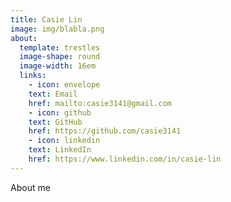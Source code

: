 ---
title: Casie Lin
image: img/blabla.png
about:
  template: trestles
  image-shape: round
  image-width: 16em
  links: 
    - icon: envelope
    text: Email
    href: mailto:casie3141@gmail.com
    - icon: github
    text: GitHub
    href: https://github.com/casie3141
    - icon: linkedin
    text: LinkedIn
    href: https://www.linkedin.com/in/casie-lin
---

About me
